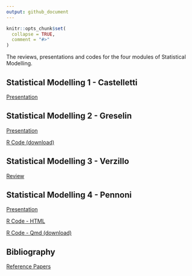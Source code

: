 ```yaml
---
output: github_document
---
```


<!-- README.md is generated from README.Rmd. Please edit that file -->
<!-- https://marcozanotti.github.io/election-forecasting-review/ -->

```r
knitr::opts_chunk$set(
  collapse = TRUE,
  comment = "#>"
)
```

The reviews, presentations and codes for the four modules of Statistical Modelling.  


## Statistical Modelling 1 - Castelletti

[Presentation](https://marcozanotti.github.io/statistical-modeling-reviews/stat_mod1/stat_mod1.pdf)  


## Statistical Modelling 2 - Greselin

[Presentation](https://marcozanotti.github.io/statistical-modeling-reviews/stat_mod2/stat_mod2.pdf)  

[R Code (download)](https://marcozanotti.github.io/statistical-modeling-reviews/stat_mod2/longclust.R) 


## Statistical Modelling 3 - Verzillo

[Review](https://marcozanotti.github.io/statistical-modeling-reviews/stat_mod3/stat_mod3.pdf)  


## Statistical Modelling 4 - Pennoni

[Presentation](https://marcozanotti.github.io/statistical-modeling-reviews/stat_mod4/stat_mod4.pdf)  

[R Code - HTML](https://marcozanotti.github.io/statistical-modeling-reviews/stat_mod4/missSBM.html) 

[R Code - Qmd (download)](https://marcozanotti.github.io/statistical-modeling-reviews/stat_mod4/missSBM.qmd)


## Bibliography

[Reference Papers](https://github.com/marcozanotti/statistical-modeling-reviews/tree/main/material)  
